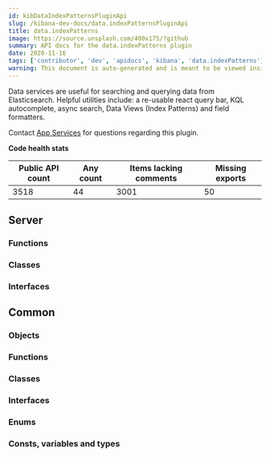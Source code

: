 ```yaml
---
id: kibDataIndexPatternsPluginApi
slug: /kibana-dev-docs/data.indexPatternsPluginApi
title: data.indexPatterns
image: https://source.unsplash.com/400x175/?github
summary: API docs for the data.indexPatterns plugin
date: 2020-11-16
tags: ['contributor', 'dev', 'apidocs', 'kibana', 'data.indexPatterns']
warning: This document is auto-generated and is meant to be viewed inside our experimental, new docs system. Reach out in #docs-engineering for more info.
---
```


Data services are useful for searching and querying data from Elasticsearch. Helpful utilities include: a re-usable react query bar, KQL autocomplete, async search, Data Views (Index Patterns) and field formatters.

Contact [App Services](https://github.com/orgs/elastic/teams/kibana-app-services) for questions regarding this plugin.

**Code health stats**

| Public API count  | Any count | Items lacking comments | Missing exports | 
|-------------------|-----------|------------------------|-----------------|
| 3518 | 44 | 3001 | 50 |

## Server

### Functions
<DocDefinitionList data={dataIndexPatternsObj.server.functions}/>

### Classes
<DocDefinitionList data={dataIndexPatternsObj.server.classes}/>

### Interfaces
<DocDefinitionList data={dataIndexPatternsObj.server.interfaces}/>

## Common

### Objects
<DocDefinitionList data={dataIndexPatternsObj.common.objects}/>

### Functions
<DocDefinitionList data={dataIndexPatternsObj.common.functions}/>

### Classes
<DocDefinitionList data={dataIndexPatternsObj.common.classes}/>

### Interfaces
<DocDefinitionList data={dataIndexPatternsObj.common.interfaces}/>

### Enums
<DocDefinitionList data={dataIndexPatternsObj.common.enums}/>

### Consts, variables and types
<DocDefinitionList data={dataIndexPatternsObj.common.misc}/>

